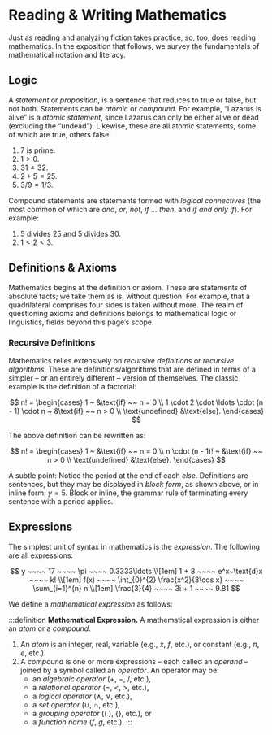 # Reading & Writing Mathematics

Just as reading and analyzing fiction takes practice, so, too, does reading mathematics. In the exposition that follows, we survey the fundamentals of mathematical notation and literacy.

## Logic
A _statement_ or _proposition_, is a sentence that reduces to true or false, but not both. Statements can be _atomic_ or _compound_. For example, “Lazarus is alive” is a _atomic statement_, since Lazarus can only be either alive or dead (excluding the “undead”). Likewise, these are all atomic statements, some of which are true, others false:

1. 7 is prime.
2. ${1 \gt 0.}$
3. ${31 \neq 32.}$
4. ${2 + 5 = 25.}$
6. ${3/9 = 1/3.}$

Compound statements are statements formed with _logical connectives_ (the most common of which are _and_, _or_, _not_, _if ... then_, and _if and only if_). For example:

1. 5 divides 25 and 5 divides 30.
2. ${1 \lt 2 \lt 3.}$


## Definitions & Axioms
Mathematics begins at the definition or axiom. These are statements of absolute facts; we take them as is, without question. For example, that a quadrilateral comprises four sides is taken without more. The realm of questioning axioms and definitions belongs to mathematical logic or linguistics, fields beyond this page’s scope.

### Recursive Definitions
Mathematics relies extensively on _recursive definitions_ or _recursive algorithms_. These are definitions/algorithms that are defined in terms of a simpler – or an entirely different – version of themselves. The classic example is the definition of a factorial:

$$
	n! = \begin{cases}
		1 ~ &\text{if} ~~ n = 0 \\
		1 \cdot 2 \cdot \ldots \cdot (n - 1) \cdot n ~ &\text{if} ~~ n > 0 \\
		\text{undefined} &\text{else}.
	\end{cases}
$$

The above definition can be rewritten as:


$$
	n! = \begin{cases}
		1 ~ &\text{if} ~~ n = 0 \\
		n \cdot (n - 1)! ~ &\text{if} ~~ n > 0 \\
		\text{undefined} &\text{else}.
	\end{cases}
$$

A subtle point: Notice the period at the end of each _else_. Definitions are sentences, but they may be displayed in _block form_, as shown above, or in inline form: ${y = 5.}$ Block or inline, the grammar rule of terminating every sentence with a period applies.

## Expressions
The simplest unit of syntax in mathematics is the _expression_. The following are all expressions:

$$
	y ~~~~ 17 ~~~~ \pi ~~~~ 0.3333\ldots \\[1em]
	1 + 8 ~~~~ e^x~\text{d}x ~~~~ k! \\[1em]
	f(x) ~~~~ \int_{0}^{2} \frac{x^2}{3\cos x} ~~~~ \sum_{i=1}^{n} n \\[1em]
	\frac{3}{4} ~~~~ 3i + 1 ~~~~ 9.81
$$

We define a _mathematical expression_ as follows:

:::definition
__Mathematical Expression.__ A mathematical expression is either an _atom_ or a _compound_.

1. An _atom_ is an integer, real, variable (e.g., ${x,}$ ${f,}$ etc.), or constant (e.g., ${\pi,}$ ${e,}$ etc.).
2. A _compound_ is one or more expressions – each called an _operand_ – joined by a symbol called an _operator_. An operator may be:
	- an _algebraic operator_ (${+,}$ ${-}$, ${/}$, etc.),
	- a _relational operator_ (${=,}$ ${\lt,}$ ${\gt}$, etc.),
	- a _logical operator_ (${\land}$, ${\lor}$, etc.),
	- a _set operator_ (${\cup}$, ${\cap}$, etc.),
	- a _grouping operator_ (${(~)}$, ${\lbrace\rbrace}$, etc.), or
	- a _function name_ (${f,}$ ${g,}$ etc.).
:::